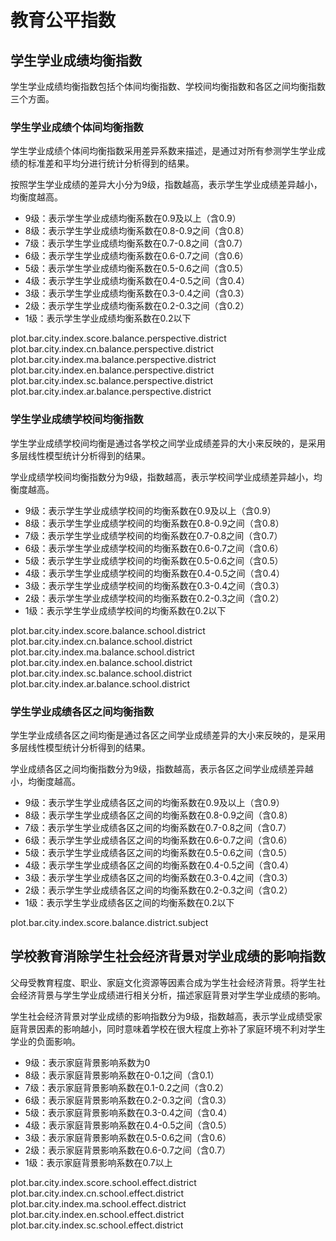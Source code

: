 <!-- chapter equity  -->

# 教育公平指数


## 学生学业成绩均衡指数

学生学业成绩均衡指数包括个体间均衡指数、学校间均衡指数和各区之间均衡指数三个方面。


### 学生学业成绩个体间均衡指数

学生学业成绩个体间均衡指数采用差异系数来描述，是通过对所有参测学生学业成绩的标准差和平均分进行统计分析得到的结果。


按照学生学业成绩的差异大小分为9级，指数越高，表示学生学业成绩差异越小，均衡度越高。

\mylist
-  9级：表示学生学业成绩均衡系数在0.9及以上（含0.9）
-  8级：表示学生学业成绩均衡系数在0.8-0.9之间（含0.8）
-  7级：表示学生学业成绩均衡系数在0.7-0.8之间（含0.7）
-  6级：表示学生学业成绩均衡系数在0.6-0.7之间（含0.6）
-  5级：表示学生学业成绩均衡系数在0.5-0.6之间（含0.5）
-  4级：表示学生学业成绩均衡系数在0.4-0.5之间（含0.4）
-  3级：表示学生学业成绩均衡系数在0.3-0.4之间（含0.3）
-  2级：表示学生学业成绩均衡系数在0.2-0.3之间（含0.2）
-  1级：表示学生学业成绩均衡系数在0.2以下

\mytext

plot.bar.city.index.score.balance.perspective.district
plot.bar.city.index.cn.balance.perspective.district
plot.bar.city.index.ma.balance.perspective.district
plot.bar.city.index.en.balance.perspective.district
plot.bar.city.index.sc.balance.perspective.district
plot.bar.city.index.ar.balance.perspective.district

### 学生学业成绩学校间均衡指数

学生学业成绩学校间均衡是通过各学校之间学业成绩差异的大小来反映的，是采用多层线性模型统计分析得到的结果。

学业成绩学校间均衡指数分为9级，指数越高，表示学校间学业成绩差异越小，均衡度越高。

\mylist

-  9级：表示学生学业成绩学校间的均衡系数\footnote{将学业成绩学校解释率经过标准化等一系列转化后得到的数值，转化后的数据具有可加性和可比性，用于划分学业成绩校间均衡指数的等级。}在0.9及以上（含0.9）
-  8级：表示学生学业成绩学校间的均衡系数在0.8-0.9之间（含0.8）
-  7级：表示学生学业成绩学校间的均衡系数在0.7-0.8之间（含0.7）
-  6级：表示学生学业成绩学校间的均衡系数在0.6-0.7之间（含0.6）
-  5级：表示学生学业成绩学校间的均衡系数在0.5-0.6之间（含0.5）
-  4级：表示学生学业成绩学校间的均衡系数在0.4-0.5之间（含0.4）
-  3级：表示学生学业成绩学校间的均衡系数在0.3-0.4之间（含0.3）
-  2级：表示学生学业成绩学校间的均衡系数在0.2-0.3之间（含0.2）
-  1级：表示学生学业成绩学校间的均衡系数在0.2以下

\mytext


plot.bar.city.index.score.balance.school.district
plot.bar.city.index.cn.balance.school.district
plot.bar.city.index.ma.balance.school.district
plot.bar.city.index.en.balance.school.district
plot.bar.city.index.sc.balance.school.district
plot.bar.city.index.ar.balance.school.district


### 学生学业成绩各区之间均衡指数


学生学业成绩各区之间均衡是通过各区之间学业成绩差异的大小来反映的，是采用多层线性模型统计分析得到的结果。


学业成绩各区之间均衡指数分为9级，指数越高，表示各区之间学业成绩差异越小，均衡度越高。

\mylist
-  9级：表示学生学业成绩各区之间的均衡系数在0.9及以上（含0.9）
-  8级：表示学生学业成绩各区之间的均衡系数在0.8-0.9之间（含0.8）
-  7级：表示学生学业成绩各区之间的均衡系数在0.7-0.8之间（含0.7）
-  6级：表示学生学业成绩各区之间的均衡系数在0.6-0.7之间（含0.6）
-  5级：表示学生学业成绩各区之间的均衡系数在0.5-0.6之间（含0.5）
-  4级：表示学生学业成绩各区之间的均衡系数在0.4-0.5之间（含0.4）
-  3级：表示学生学业成绩各区之间的均衡系数在0.3-0.4之间（含0.3）
-  2级：表示学生学业成绩各区之间的均衡系数在0.2-0.3之间（含0.2）
-  1级：表示学生学业成绩各区之间的均衡系数在0.2以下

\mytext

plot.bar.city.index.score.balance.district.subject


<!--  end of chapter score  -->

## 学校教育消除学生社会经济背景对学业成绩的影响指数


父母受教育程度、职业、家庭文化资源等因素合成为学生社会经济背景。将学生社会经济背景与学生学业成绩进行相关分析，描述家庭背景对学生学业成绩的影响。

学生社会经济背景对学业成绩的影响指数分为9级，指数越高，表示学业成绩受家庭背景因素的影响越小，同时意味着学校在很大程度上弥补了家庭环境不利对学生学业的负面影响。

\mylist

- 9级：表示家庭背景影响系数\footnote{将学生社会经济背景解释率经过标准化等一系列转化后得到的数值，转化后的数据具有可加性和可比性，用于划分学生社会经济背景对学业成绩的影响指数的等级。}为0
- 8级：表示家庭背景影响系数在0-0.1之间（含0.1）
- 7级：表示家庭背景影响系数在0.1-0.2之间（含0.2）
- 6级：表示家庭背景影响系数在0.2-0.3之间（含0.3）
- 5级：表示家庭背景影响系数在0.3-0.4之间（含0.4）
- 4级：表示家庭背景影响系数在0.4-0.5之间（含0.5）
- 3级：表示家庭背景影响系数在0.5-0.6之间（含0.6）
- 2级：表示家庭背景影响系数在0.6-0.7之间（含0.7）
- 1级：表示家庭背景影响系数在0.7以上

\mytext

plot.bar.city.index.score.school.effect.district
plot.bar.city.index.cn.school.effect.district
plot.bar.city.index.ma.school.effect.district
plot.bar.city.index.en.school.effect.district
plot.bar.city.index.sc.school.effect.district

\clearpage

<!-- end of chapter equity  -->
